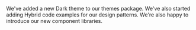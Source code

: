 We've added a new Dark theme to our themes package. We've also started adding Hybrid code examples for our design patterns. We're also happy to introduce our new component libraries.

